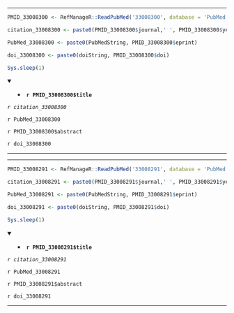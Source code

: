

---

```r

PMID_33008300 <- RefManageR::ReadPubMed('33008300', database = 'PubMed')

citation_33008300 <- paste0(PMID_33008300$journal,' ', PMID_33008300$year, ' ', PMID_33008300$month,';', PMID_33008300$volume,'(', PMID_33008300$number,'):', PMID_33008300$pages)

PubMed_33008300 <- paste0(PubMedString, PMID_33008300$eprint)

doi_33008300 <- paste0(doiString, PMID_33008300$doi)

Sys.sleep(1)

```

<details open> <summary>
- **`r PMID_33008300$title`**
</summary> 

*`r citation_33008300`*

`r PubMed_33008300`

`r PMID_33008300$abstract`

`r doi_33008300`

</details>

---




---

```r

PMID_33008291 <- RefManageR::ReadPubMed('33008291', database = 'PubMed')

citation_33008291 <- paste0(PMID_33008291$journal,' ', PMID_33008291$year, ' ', PMID_33008291$month,';', PMID_33008291$volume,'(', PMID_33008291$number,'):', PMID_33008291$pages)

PubMed_33008291 <- paste0(PubMedString, PMID_33008291$eprint)

doi_33008291 <- paste0(doiString, PMID_33008291$doi)

Sys.sleep(1)

```

<details open> <summary>
- **`r PMID_33008291$title`**
</summary> 

*`r citation_33008291`*

`r PubMed_33008291`

`r PMID_33008291$abstract`

`r doi_33008291`

</details>

---


